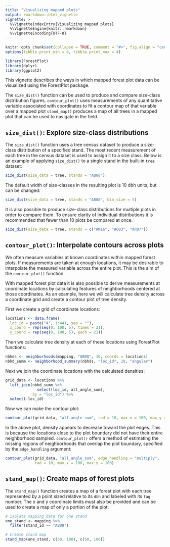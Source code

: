 ```yaml
---
title: "Visualizing mapped plots"
output: rmarkdown::html_vignette
vignette: >
  %\VignetteIndexEntry{Visualizing mapped plots}
  %\VignetteEngine{knitr::rmarkdown}
  %\VignetteEncoding{UTF-8}
---
```


```r
knitr::opts_chunk$set(collapse = TRUE, comment = "#>", fig.align = "center")
options(tibble.print_min = 4, tibble.print_max = 4)
```

```r
library(ForestPlot)
library(dplyr)
library(ggplot2)
```

This vignette describes the ways in which mapped forest plot data can be 
visualized using the ForestPlot package.

The `size_dist()` function can be used to produce and compare size-class
distribution figures. `contour_plot()` uses measurements of any quantitative
variable associated with coordinates to fit a contour map of that variable over
a mapped plot `stand_map()` produces a map of all trees in a mapped plot that
can be used to navigate in the field.

## `size_dist()`: Explore size-class distributions

The `size_dist()` function uses a tree census dataset to produce a size-class
distribution of a specified stand. The most recent measurement of each tree in
the census dataset is used to assign it to a size class. Below is an example
of applying `size_dist()` to a single stand in the built-in `tree` dataset:

```r
size_dist(size_data = tree, stands = "AB08")
```

The default width of size-classes in the resulting plot is 10 dbh units, but
can be changed:

```r
size_dist(size_data = tree, stands = "AB08", bin_size = 5)
```
 
It is also possible to produce size-class distributions for multiple plots in
order to compare them. To ensure clarity of individual distributions it is 
recommended that fewer than 10 plots be compared at once.

```r
size_dist(size_data = tree, stands = c("AM16", "AO03", "AR07"))
```

## `contour_plot()`: Interpolate contours across plots

We often measure variables at known coordinates within mapped forest plots. If 
measurements are taken at enough locations, it may be desirable to interpolate
the measured variable across the entire plot. This is the aim of the
`contour_plot()` function.

With mapped forest plot data it is also possible to derive measurements at 
coordinate locations by calculating features of neighborhoods centered at those
coordinates. As an example, here we will calculate tree density across a 
coordinate grid and create a contour plot of tree density.

First we create a grid of coordinate locations:

```r
locations <- data.frame(
  loc_id = paste("A", 1:441, sep = ""),
  x_coord = rep(seq(0, 100, 5), times = 21),
  y_coord = rep(seq(0, 100, 5), each = 21))
```

Then we calculate tree density at each of these locations using ForestPlot
functions:

```r
nbhds <- neighborhoods(mapping, "AB08", 10, coords = locations)
nbhd_summ <- neighborhood_summary(nbhds, "loc_id", 10, "angular")
```

Next we join the coordinate locations with the calculated densities:

```r
grid_data <- locations %>%
  left_join(nbhd_summ %>%
              select(loc_id, all_angle_sum),
            by = "loc_id") %>%
  select(-loc_id)
```

Now we can make the contour plot:

```r
contour_plot(grid_data, "all_angle_sum", rad = 10, max_x = 100, max_y = 100)
```

In the above plot, density appears to decrease toward the plot edges. This is
because the locations close to the plot boundary did not have their entire
neighborhood sampled. `contour_plot()` offers a method of estimating the missing
regions of neighborhoods that overlap the plot boundary, specified by the 
`edge_handling` argument:

```r
contour_plot(grid_data, "all_angle_sum", edge_handling = "multiply",
             rad = 10, max_x = 100, max_y = 100)
```

## `stand_map()`: Create maps of forest plots

The `stand_map()` function creates a map of a forest plot with each tree
represented by a point sized relative to its `dbh` and labeled with its `tag`
number. The x and y coordinate limits must also be provided and can be used
to create a map of only a portion of the plot:

```r
# Isolate mapping data for one stand
one_stand <- mapping %>%
  filter(stand_id == "AB08")

# Create stand map
stand_map(one_stand, c(50, 100), c(50, 100))
```
